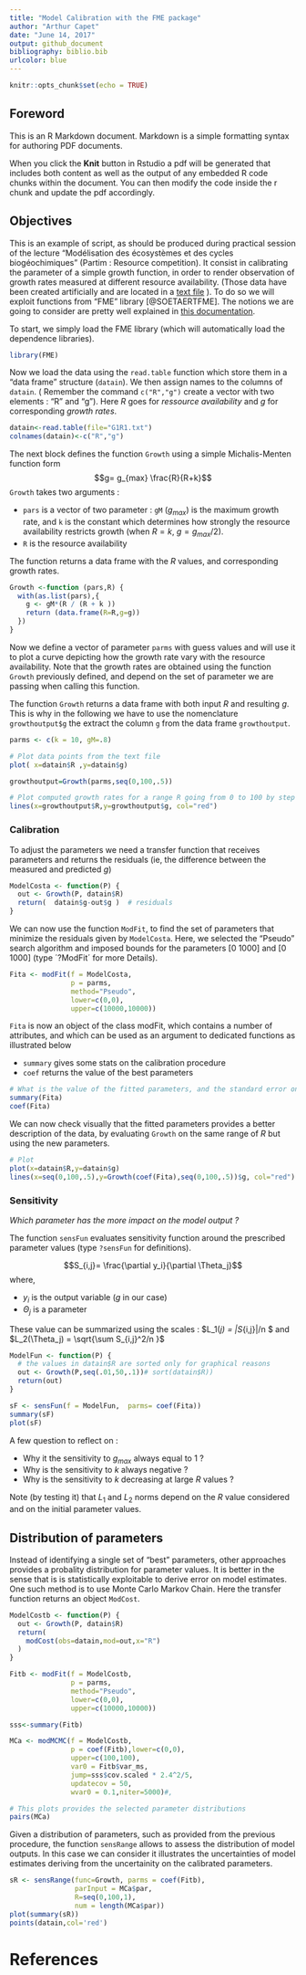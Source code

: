 ```yaml
---
title: "Model Calibration with the FME package"
author: "Arthur Capet"
date: "June 14, 2017"
output: github_document
bibliography: biblio.bib
urlcolor: blue
---
```


```r
knitr::opts_chunk$set(echo = TRUE)
```

## Foreword 
This is an R Markdown document.
Markdown is a simple formatting syntax for authoring PDF documents.

When you click the **Knit** button in Rstudio a pdf will be generated that includes both content as well as the output of any embedded R code chunks within the document. 
You can then modify the code inside the r chunk and update the pdf accordingly. 

## Objectives
This is an example of script, as should be produced during practical session of the lecture "Modélisation des écosystèmes et des cycles biogéochimiques" (Partim : Resource competition).
It consist in calibrating the parameter of a simple growth function, in order to render observation of growth rates measured at different resource availability.
(Those data have been created artificially and are located in a [text file](G1R1.txt) ).
To do so we will exploit functions from "FME" library [@SOETAERTFME].
The notions we are going to consider are pretty well explained in [this documentation](ftp://videolan.cs.pu.edu.tw/network/CRAN/web/packages/FME/vignettes/FME.pdf "Original FME paper").

To start, we simply load the FME library (which will automatically load the dependence libraries).
```r
library(FME)
```

Now we load the data using the `read.table` function which store them in a "data frame" structure (`datain`).
We then assign names to the columns of `datain`.  ( Remember the command `c("R","g")` create a vector with two elements : "R" and "g").
Here $R$ goes for *ressource availability* and $g$ for corresponding *growth rates*.
```r
datain<-read.table(file="G1R1.txt")
colnames(datain)<-c("R","g")
```

The next block defines the function `Growth` using a simple Michalis-Menten function form
$$g= g_{max} \frac{R}{R+k}$$
`Growth` 
takes two arguments :

* `pars` is a vector of two parameter :  `gM` ($g_{max}$) is the maximum growth rate, and `k` is the constant which determines how strongly the resource availability restricts growth (when $R=k$, $g=g_{max}/2$).
* `R` is the resource availability

The function returns a data frame with the $R$ values, and corresponding growth rates.
```r
Growth <-function (pars,R) {
  with(as.list(pars),{
    g <- gM*(R / (R + k ))
    return (data.frame(R=R,g=g))
  })
}
```

Now we define a vector of parameter `parms` with guess values and will use it to plot a curve depicting how the growth rate vary with the resource availability. 
Note that the growth rates are obtained using the function `Growth` previously defined, and depend on the set of parameter we are passing when calling this function. 

The function `Growth` returns a data frame with both input $R$ and resulting $g$. This is why in the following we have to use the nomenclature `growthoutput$g` the extract the column `g` from the data frame `growthoutput`.

```r
parms <- c(k = 10, gM=.8)

# Plot data points from the text file
plot( x=datain$R ,y=datain$g)

growthoutput=Growth(parms,seq(0,100,.5))

# Plot computed growth rates for a range R going from 0 to 100 by step of .5
lines(x=growthoutput$R,y=growthoutput$g, col="red")
```

### Calibration
To adjust the parameters we need a transfer function that receives parameters and returns the residuals (ie, the difference between the measured and predicted $g$)
```r
ModelCosta <- function(P) {
  out <- Growth(P, datain$R)
  return(  datain$g-out$g )  # residuals
}
```

We can now use the function `ModFit`, to find the set of parameters that minimize the residuals given by `ModelCosta`.
Here, we selected the "Pseudo" search algorithm and imposed bounds for the parameters [0 1000] and [0 1000] (type ´?ModFit´ for more Details). 
```r
Fita <- modFit(f = ModelCosta,
               p = parms,
               method="Pseudo",
               lower=c(0,0),
               upper=c(10000,10000))
```
`Fita` is now an object of the class modFit, which contains a number of attributes, and which can be used as an argument to dedicated functions as illustrated below 

* `summary` gives some stats on the calibration procedure
* `coef` returns the value of the best parameters

```r
# What is the value of the fitted parameters, and the standard error on those parameters ? 
summary(Fita)
coef(Fita)
```

We can now check visually that the fitted parameters provides a better description of the data, by evaluating `Growth` on the same range of $R$ but using the new parameters.
```r
# Plot 
plot(x=datain$R,y=datain$g)
lines(x=seq(0,100,.5),y=Growth(coef(Fita),seq(0,100,.5))$g, col="red")
```

### Sensitivity
*Which parameter has the more impact on the model output ?*

The function `sensFun` evaluates sensitivity function around the prescribed parameter values (type `?sensFun` for definitions).

$$S_{i,j}=  \frac{\partial y_i}{\partial \Theta_j}$$
where, 

* $y_i$ is the output variable ($g$ in our case) 
* $\Theta_j$ is a parameter

These value can be summarized using the scales : 
$L_1(\Theta_j) = \sum |S_{i,j}|/n $ and $L_2(\Theta_j) = \sqrt{\sum S_{i,j}^2/n }$

```r
ModelFun <- function(P) {
  # the values in datain$R are sorted only for graphical reasons
  out <- Growth(P,seq(.01,50,.1))# sort(datain$R))
  return(out)
}

sF <- sensFun(f = ModelFun,  parms= coef(Fita))
summary(sF)
plot(sF)
```

A few question to reflect on : 

* Why it the sensitivity to $g_{max}$ always equal to 1 ?
* Why is the sensitivity to $k$ always negative ?
* Why is the sensitivity to $k$ decreasing at large $R$ values ?

Note (by testing it) that $L_1$ and $L_2$ norms depend on the $R$ value considered and on the initial parameter values.

## Distribution of parameters

Instead of identifying a single set of "best" parameters, other approaches provides a probality distribution for parameter values.
It is better in the sense that is is statistically exploitable to derive error on model estimates. 
One such method is to use Monte Carlo Markov Chain.
Here the transfer function returns an object `ModCost`.
``` r
ModelCostb <- function(P) {
  out <- Growth(P, datain$R)
  return(
    modCost(obs=datain,mod=out,x="R")
  )  
}

Fitb <- modFit(f = ModelCostb,
               p = parms,
               method="Pseudo",
               lower=c(0,0),
               upper=c(10000,10000))

sss<-summary(Fitb)

MCa <- modMCMC(f = ModelCostb,
               p = coef(Fitb),lower=c(0,0),
               upper=c(100,100),
               var0 = Fitb$var_ms,
               jump=sss$cov.scaled * 2.4^2/5,
               updatecov = 50,
               wvar0 = 0.1,niter=5000)#,

# This plots provides the selected parameter distributions
pairs(MCa)
```

Given a distribution of parameters, such as provided from the previous procedure, the function `sensRange` allows to assess the distribution of model outputs. 
In this case we can consider it illustrates the uncertainties of model estimates deriving from the uncertainity on the calibrated parameters.
 
```r
sR <- sensRange(func=Growth, parms = coef(Fitb),
                parInput = MCa$par,
                R=seq(0,100,1),
                num = length(MCa$par))
plot(summary(sR))
points(datain,col='red')
```

# References